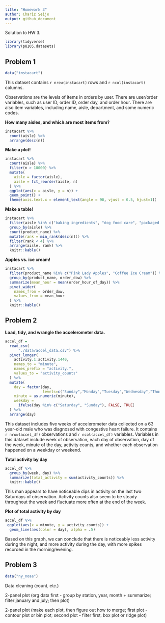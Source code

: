 ```yaml
---
title: "Homework 3"
author: Chariz Seijo
output: github_document
---
```


Solution to HW 3. 

```r
library(tidyverse)
library(p8105.datasets)
```

## Problem 1

```r
data("instacart")
```

This dataset contains `r nrow(instacart)` rows and `r ncol(instacart)` columns.

Observations are the levels of items in orders by user. There are user/order variables, such as user ID, order ID, order day, and order hour. There are also item variables, including name, aisle, department, and some numeric codes.

**How many aisles, and which are most items from?**

```r
instacart %>% 
  count(aisle) %>% 
  arrange(desc(n))
```

**Make a plot!**

```r
instacart %>% 
  count(aisle) %>% 
  filter(n > 10000) %>% 
  mutate(
    aisle = factor(aisle),
    aisle = fct_reorder(aisle, n)
  ) %>% 
  ggplot(aes(x = aisle, y = n)) +
  geom_point() +
  theme(axis.text.x = element_text(angle = 90, vjust = 0.5, hjust=1))
```

**Make a table!**

```r
instacart %>% 
  filter(aisle %in% c("baking ingredients", "dog food care", "packaged vegetables fruits")) %>% 
  group_by(aisle) %>%
  count(product_name) %>% 
  mutate(rank = min_rank(desc(n))) %>% 
  filter(rank < 4) %>% 
  arrange(aisle, rank) %>% 
  knitr::kable()
```

**Apples vs. ice cream!**

```r
instacart %>% 
  filter(product_name %in% c("Pink Lady Apples", "Coffee Ice Cream")) %>% 
  group_by(product_name, order_dow) %>% 
  summarize(mean_hour = mean(order_hour_of_day)) %>% 
  pivot_wider(
    names_from = order_dow,
    values_from = mean_hour
  ) %>% 
  knitr::kable()
```


## Problem 2

**Load, tidy, and wrangle the accelerometer data.**

```r
accel_df = 
  read_csv(
      "./data/accel_data.csv") %>%
  pivot_longer(
    activity.1:activity.1440,
    names_to = "minute",
    names_prefix = "activity.",
    values_to = "activity_counts"
  ) %>% 
  mutate(
    day = factor(day, 
                 levels=c("Sunday","Monday","Tuesday","Wednesday","Thursday","Friday","Saturday")),
    minute = as.numeric(minute),
    weekday = 
      ifelse(day %in% c("Saturday", "Sunday"), FALSE, TRUE)
  ) %>% 
  arrange(day)
```

This dataset includes five weeks of accelerometer data collected on a 63 year-old male who was diagnosed with congestive heart failure. It contains `r nrow(accel_df)` observations and `r ncol(accel_df)` variables. Variables in this dataset include week of observation, each day of observation, day of the week, minute of the day, activity counts, and whether each observation happened on a weekday or weekend. 

**Total activity by day**

```r
accel_df %>% 
  group_by(week, day) %>% 
  summarize(total_activity = sum(activity_counts)) %>%
  knitr::kable()
```

This man appears to have noticeable dips in activity on the last two Saturdays of observation. Activity counts also seem to be steady throughout the week and fluctuate more often at the end of the week.

**Plot of total activity by day**

```r
accel_df %>% 
 ggplot(aes(x = minute, y = activity_counts)) +
  geom_line(aes(color = day), alpha = .5)
```

Based on this graph, we can conclude that there is noticeably less activity during the night, and more activity during the day, with more spikes recorded in the morning/evening.

## Problem 3

```r
data("ny_noaa")
```

Data cleaning (count, etc.)

2-panel plot (org data first - group by station, year, month + summarize; filter january and july; then plot)

2-panel plot (make each plot, then figure out how to merge; first plot - contour plot or bin plot; second plot - filter first, box plot or ridge plot)